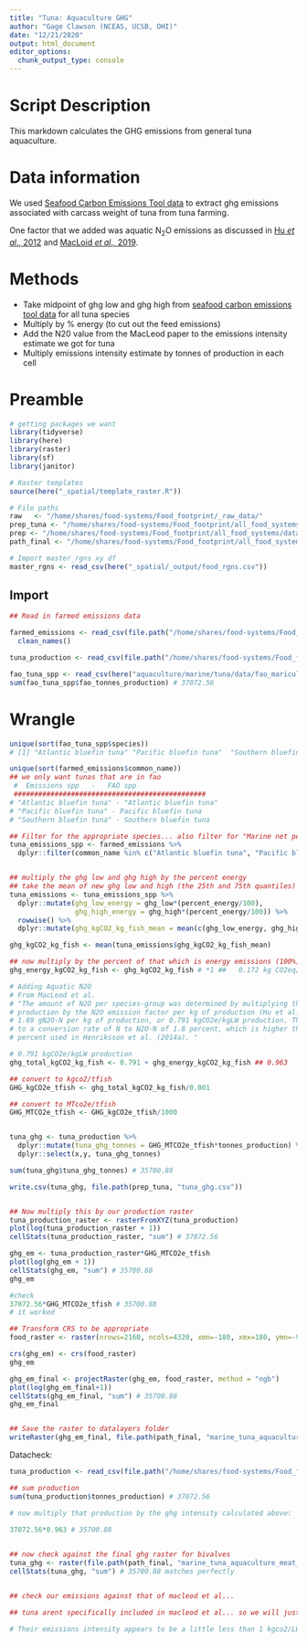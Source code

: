 ```yaml
---
title: "Tuna: Aquaculture GHG"
author: "Gage Clawson (NCEAS, UCSB, OHI)"
date: "12/21/2020"
output: html_document
editor_options: 
  chunk_output_type: console
---
```


# Script Description

This markdown calculates the GHG emissions from general tuna aquaculture. 

# Data information
We used [Seafood Carbon Emissions Tool data](http://seafoodco2.dal.ca/) to extract ghg emissions associated with carcass weight of tuna from tuna farming.

One factor that we added was aquatic N<sub>2</sub>O emissions as discussed in [Hu *et al*., 2012](https://pubs.acs.org/doi/full/10.1021/es300110x) and [MacLoid *et al*., 2019](http://www.fao.org/3/ca7130en/ca7130en.pdf).


# Methods 
 - Take midpoint of ghg low and ghg high from [seafood carbon emissions tool data](http://seafoodco2.dal.ca/) for all tuna species
 - Multiply by % energy (to cut out the feed emissions)
 - Add the N20 value from the MacLeod paper to the emissions intensity estimate we got for tuna
 - Multiply emissions intensity estimate by tonnes of production in each cell
 
 
# Preamble
```r
# getting packages we want
library(tidyverse)
library(here)
library(raster)
library(sf)
library(janitor)

# Raster templates
source(here("_spatial/template_raster.R"))

# File paths
raw   <- "/home/shares/food-systems/Food_footprint/_raw_data/"
prep_tuna <- "/home/shares/food-systems/Food_footprint/all_food_systems/dataprep/aquaculture/marine/tuna"
prep <- "/home/shares/food-systems/Food_footprint/all_food_systems/dataprep/" 
path_final <- "/home/shares/food-systems/Food_footprint/all_food_systems/datalayers" 

# Import master_rgns xy df
master_rgns <- read_csv(here("_spatial/_output/food_rgns.csv"))
```  
 
## Import
```r
## Read in farmed emissions data 

farmed_emissions <- read_csv(file.path("/home/shares/food-systems/Food_footprint/_raw_data/seafood_carbon_emmisions_tool/d2020/Specie_List_-_11_24_2020,_11_39_21_AM_Farmed.csv")) %>%
  clean_names()

tuna_production <- read_csv(file.path("/home/shares/food-systems/Food_footprint/all_food_systems/dataprep/aquaculture/marine/tuna/updated/tuna_farm_updated.csv"))

fao_tuna_spp <- read_csv(here("aquaculture/marine/tuna/data/fao_mariculture_tuna_taxa_production.csv"))
sum(fao_tuna_spp$fao_tonnes_production) # 37072.56
```
 
 
# Wrangle

```r
unique(sort(fao_tuna_spp$species))
# [1] "Atlantic bluefin tuna" "Pacific bluefin tuna"  "Southern bluefin tuna"

unique(sort(farmed_emissions$common_name))
## we only want tunas that are in fao
 #  Emissions spp   -   FAO spp
 ###############################################
# "Atlantic bluefin tuna" - "Atlantic bluefin tuna"
# "Pacific bluefin tuna" - Pacific bluefin tuna
# "Southern bluefin tuna" - Southern bluefin tuna

## Filter for the appropriate species... also filter for "Marine net pen"... since we don't want any inland aquaculture
tuna_emissions_spp <- farmed_emissions %>%
  dplyr::filter(common_name %in% c("Atlantic bluefin tuna", "Pacific bluefin tuna", "Southern bluefin tuna")) 


## multiply the ghg low and ghg high by the percent energy
## take the mean of new ghg low and high (the 25th and 75th quantiles)
tuna_emissions <- tuna_emissions_spp %>%
  dplyr::mutate(ghg_low_energy = ghg_low*(percent_energy/100),
                ghg_high_energy = ghg_high*(percent_energy/100)) %>%
  rowwise() %>%
  dplyr::mutate(ghg_kgCO2_kg_fish_mean = mean(c(ghg_low_energy, ghg_high_energy))) 

ghg_kgCO2_kg_fish <- mean(tuna_emissions$ghg_kgCO2_kg_fish_mean)

## now multiply by the percent of that which is energy emissions (100%)
ghg_energy_kgCO2_kg_fish <- ghg_kgCO2_kg_fish # *1 ##   0.172 kg CO2eq/ kg fish (live/carcass weight, ratioed)

# Adding Aquatic N2O
# From MacLeod et al. 
# "The amount of N2O per species-group was determined by multiplying the
# production by the N2O emission factor per kg of production (Hu et al., 2012), i.e.
# 1.69 gN2O-N per kg of production, or 0.791 kgCO2e/kgLW production. This equates
# to a conversion rate of N to N2O-N of 1.8 percent, which is higher that the 0.71
# percent used in Henriksson et al. (2014a). "

# 0.791 kgCO2e/kgLW production 
ghg_total_kgCO2_kg_fish <- 0.791 + ghg_energy_kgCO2_kg_fish ## 0.963

## convert to kgco2/tfish
GHG_kgCO2e_tfish <- ghg_total_kgCO2_kg_fish/0.001

## convert to MTco2e/tfish
GHG_MTCO2e_tfish <- GHG_kgCO2e_tfish/1000


tuna_ghg <- tuna_production %>%
  dplyr::mutate(tuna_ghg_tonnes = GHG_MTCO2e_tfish*tonnes_production) %>%
  dplyr::select(x,y, tuna_ghg_tonnes)

sum(tuna_ghg$tuna_ghg_tonnes) # 35700.88

write.csv(tuna_ghg, file.path(prep_tuna, "tuna_ghg.csv"))


## Now multiply this by our production raster
tuna_production_raster <- rasterFromXYZ(tuna_production)
plot(log(tuna_production_raster + 1))
cellStats(tuna_production_raster, "sum") # 37072.56

ghg_em <- tuna_production_raster*GHG_MTCO2e_tfish
plot(log(ghg_em + 1))
cellStats(ghg_em, "sum") # 35700.88
ghg_em

#check
37072.56*GHG_MTCO2e_tfish # 35700.88
# it worked

## Transform CRS to be appropriate
food_raster <- raster(nrows=2160, ncols=4320, xmn=-180, xmx=180, ymn=-90, ymx=90)

crs(ghg_em) <- crs(food_raster)
ghg_em

ghg_em_final <- projectRaster(ghg_em, food_raster, method = "ngb")
plot(log(ghg_em_final+1))
cellStats(ghg_em_final, "sum") # 35700.88 
ghg_em_final


## Save the raster to datalayers folder
writeRaster(ghg_em_final, file.path(path_final, "marine_tuna_aquaculture_meat_ghg.tif"), overwrite = TRUE)


```

Datacheck: 

```r
tuna_production <- read_csv(file.path("/home/shares/food-systems/Food_footprint/all_food_systems/dataprep/aquaculture/marine/tuna/tuna_farm.csv"))

## sum production
sum(tuna_production$tonnes_production) # 37072.56

# now multiply that production by the ghg intensity calculated above: 
 
37072.56*0.963 # 35700.88


## now check against the final ghg raster for bivalves 
tuna_ghg <- raster(file.path(path_final, "marine_tuna_aquaculture_meat_ghg.tif"))
cellStats(tuna_ghg, "sum") # 35700.88 matches perfectly


## check our emissions against that of macleod et al... 

## tuna arent specifically included in macleod et al... so we will just compare to marine fish general. And will only look at the emissions intensity

# Their emissions intensity appears to be a little less than 1 kgco2/LW for on farm energy and N20, which is the only ones we include. Our EI is ~0.963, so it it actually really close, and seems reasonable. 
```